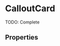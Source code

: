 


<Meta title="Components/CalloutCard" component={CalloutCard} />

# CalloutCard

TODO: Complete

<Preview>
  <Story name="default" parameters={{ decorators: [withKnobs, withA11y] }}>
    <CalloutCard
      id="myId"
      appearance={select(
        "appearance",
        ["primary", "secondary", "danger", "warning", "success"],
        "primary",
      )}
      icon={BoxUnpackedIcon}
      title={text("title", "title")}
      subtitle={text("subtitle", "subtitle")}
      onClick={action("onClick")}
      skeleton={boolean("skeleton", false)}
    />
  </Story>
</Preview>

## Properties

<Props of={CalloutCard} />
